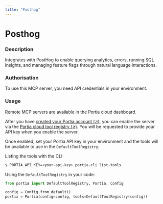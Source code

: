 ```yaml
---
title: "Posthog"
---
```

<!-- WARNING: This file is auto-generated by generate_tool_docs.py. Do not edit manually. -->


# Posthog

### Description

Integrates with PostHog to enable querying analytics, errors, running SQL insights, and managing feature flags through natural language interactions.

### Authorisation

To use this MCP server, you need API credentials in your environment.

### Usage

Remote MCP servers are available in the Portia cloud dashboard.

After you have [created your Portia account (↗)](/setup-account), you can enable the server via the [Portia cloud tool registry (↗)](/cloud-tool-registry). You will be requested to provide your API key when you enable the server.

Once enabled, set your Portia API key in your environment and the tools will be available to use in the `DefaultToolRegistry`.

Listing the tools with the CLI:
```bash
$ PORTIA_API_KEY=<your-api-key> portia-cli list-tools
```

Using the `DefaultToolRegistry` in your code:
```python
from portia import DefaultToolRegistry, Portia, Config

config = Config.from_default()
portia = Portia(config=config, tools=DefaultToolRegistry(config))
```

